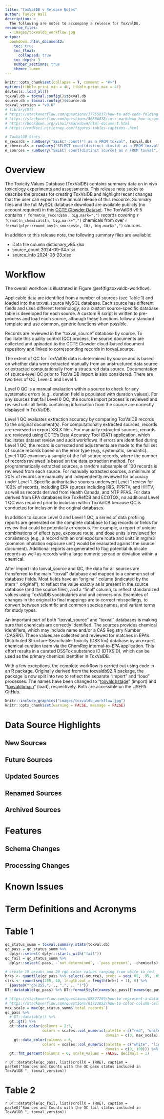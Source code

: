 ```yaml
---
title: "ToxValDB v Release Notes"
author: Taylor Wall
description: >
  The following are notes to accompany a release for ToxValDB.
resource_files:
  - images/toxvaldb_workflow.jpg
output: 
  bookdown::html_document2:
    toc: true
    toc_float:
      collapsed: true
    toc_depth: 3
    number_sections: true
    theme: lumen
---
```


```r
knitr::opts_chunk$set(collapse = T, comment = "#>")
options(tibble.print_min = 4L, tibble.print_max = 4L)
devtools::load_all()
toxval.db = toxval.config()$toxval.db
source.db = toxval.config()$source.db
toxval_version = "v9.6"
# library(DT)
# https://stackoverflow.com/questions/37755037/how-to-add-code-folding-to-output-chunks-in-rmarkdown-html-documents
# https://stackoverflow.com/questions/56550878/in-r-markdown-how-to-output-sortable-table-while-r-chunk-is-set-to-results-a
# https://bookdown.org/yihui/rmarkdown/html-document.html
# https://rmd4sci.njtierney.com/figures-tables-captions-.html
```

```r
# ToxValDB Stats
n_records = runQuery("SELECT count(*) as n FROM toxval", toxval.db)
n_chemicals = runQuery("SELECT count(distinct dtxsid) as n FROM toxval", toxval.db)
n_sources = runQuery("SELECT count(distinct source) as n FROM toxval", toxval.db)
```

# Overview
The Toxicity Values Database (ToxValDB) contains summary data on in vivo toxicology experiments and assessments. This release note seeks to describe the process for creating ToxValDB and highlight recent changes that the user can expect in the annual release of this resource. Summary files and the full MySQL database download are available publicly (no account required) in this [CCTE Clowder Dataset](https://clowder.edap-cluster.com/datasets/61147fefe4b0856fdc65639b?space=6112f2bee4b01a90a3fa7689#folderId=62e184ebe4b055edffbfc22b&page=0). The ToxValDB v9.5 contains `r format(n_records$n, big.mark=",")` records covering `r format(n_chemicals$n, big.mark=",")` chemicals from over `r format(plyr::round_any(n_sources$n, 10), big.mark=",")` sources.

In addition to this release note, the following summary files are available:

* Data file column dictionary_v95.xlsx
* source_count 2024-09-04.xlsx
* source_info 2024-08-28.xlsx

# Workflow
The overall workflow is illustrated in Figure \@ref(fig:toxvaldb-workflow).

Applicable data are identified from a number of sources (see Table 1) and loaded into the toxval_source MySQL database. Each source has different fields and uses different terminology, so a custom source-specific database table is developed for each source. A custom R script is written to pre-process and load each source, although these functions follow a standard template and use common, generic functions when possible. 

Records are reviewed in the "toxval_source" database by source. To facilitate this quality control (QC) process, the source documents are collected and uploaded to the CCTE Clowder cloud-based document repository and linked to corresponding records in toxval_source.

The extent of QC for ToxValDB data is determined by source and is based on whether data were extracted manually from an unstructured data source or extracted computationally from a structured data source. Documentation of source-level QC prior to ToxValDB import is also considered. There are two tiers of QC, Level 0 and Level 1. 

Level 0 QC is a manual evaluation within a source to check for any systematic errors (e.g., duration 
field is populated with duration values). For any sources that fail Level 0 QC, the source import process is reviewed and revised until all fields containing information from the source are correctly displayed in ToxValDB.

Level 1 QC evaluates extraction accuracy by comparing ToxValDB records to the original document(s). For computationally extracted sources, records are reviewed in export XSLX files. For manually extracted sources, records are reviewed using CCTE’s Data Accuracy Tool (DAT) application, which facilitates dataset review and audit workflows. If errors are identified during Level 1 QC, the record is corrected and adjustments are made to the full set of source records based on the error type (e.g., systematic, semantic). Level 1 QC examines a sample of the full source records, where the number of records reviewed is based on the data extraction method. For programmatically extracted sources, a random subsample of 100 records is reviewed from each source. For manually extracted sources, a minimum of 20% of records are manually and independently reviewed for accuracy under Level 1. Specific authoritative sources underwent Level 1 review for 100% of records, including EPA sources including IRIS, PPRTV, and HHTV, as well as records derived from Health Canada, and NTP PFAS. For data derived from EPA databases like ToxRefDB and ECOTOX, no additional Level 1 QC was required prior to inclusion within ToxValDB because QC is conducted for inclusion in the original databases.

In addition to source Level 0 and Level 1 QC, a series of data profiling reports are generated on the complete database to flag records or fields for review that could be potentially erroneous. For example, a report of unique combinations of effect type, exposure route, and dose units is reviewed for consistency (e.g., a record with an oral exposure route and units in mg/m3 {common inhalation exposure unit} would be evaluated against the source document). Additional reports are generated to flag potential duplicate records as well as records with a large numeric spread or deviation within a chemical.

After import into toxval_source and QC, the data for all sources are transferred to the main "toxval" database and mapped to a common set of database fields. Most fields have an "original" column (indicated by the stem "_original"), to reflect the value exactly as is present in the source database (and the source files), and a "final" column, to reflect standardized values using ToxValDB vocabularies and unit conversions.  Examples of changes in the original to final mappings are to correct misspellings, to convert between scientific and common species names, and variant terms for study types. 

An important part of both "toxval_source" and "toxval" databases is making sure that chemicals are correctly identified. The sources provides chemical identifiers, which may include  name and/or a CAS Registry Number (CASRN). These values are collected and reviewed for matches in EPA’s Distributed Structure-Searchable Toxicity (DSSTox)  database by an expert chemical curation team via the ChemReg internal-to-EPA application. This effort results in a curated DSSTox substance ID (DTXSID), which can be used as the primary chemical identifier in ToxValDB. 

With a few exceptions, the complete workflow is carried out using code in an R package. Originally derived from the toxvaldb92 R package, the package is now split into two to reflect the separate "import" and "load" processes. The names have been changed to "[toxvaldbstage](https://github.com/USEPA/toxvaldbstage)" (import) and "[toxvaldbmain](https://github.com/USEPA/toxvaldbmain)" (load), respectively. Both are accessible on the USEPA GitHub.

```r
knitr::include_graphics("images/toxvaldb_workflow.jpg")
knitr::opts_chunk$set(warning = FALSE, message = FALSE) 
```

# Data Source Highlights

## New Sources

## Future Sources

## Updated Sources

## Renamed Sources

## Archived Sources

# Features

## Schema Changes

## Processing Changes

# Known Issues

# Term Definitions and Acronyms

# Table 1
```r
qc_status_summ = toxval.summary.stats(toxval.db)
qc_pass = qc_status_summ %>%
  dplyr::select(-dplyr::starts_with("fail"))
qc_fail = qc_status_summ %>%
  dplyr::select(-pass, -`not determined`, -`pass percent`, -chemicals)

# create 19 breaks and 20 rgb color values ranging from white to red
brks <- quantile(qc_pass %>% select(-source), probs = seq(.05, .95, .05), na.rm = TRUE)
clrs <- round(seq(255, 40, length.out = length(brks) + 1), 0) %>%
  {paste0("rgb(255,", ., ",", ., ")")}
DT::datatable(qc_pass) %>% DT::formatStyle(names(qc_pass)[!names(qc_pass) %in% c("source")], backgroundColor = DT::styleInterval(brks, clrs))

# https://stackoverflow.com/questions/65327289/how-to-represent-a-datatable-in-r-as-a-heatmap
# https://stackoverflow.com/questions/61721852/how-to-color-column-cells-according-to-the-column-values-in-dtdatatable-in-r
max_scale = max(qc_status_summ$`total records`)
qc_pass %>%
  # DT::datatable() %>%
  gt::gt() %>%
  gt::data_color(columns = 2:5,
                 colors = scales::col_numeric(palette = c("red", "white"),
                                              domain = c(0, max_scale))) %>%
    gt::data_color(columns = 6,
                 colors = scales::col_numeric(palette = c("white", "lightblue", "blue", "darkblue"),
                                              domain = c(0, 100))) %>%
  gt::fmt_percent(columns = 6, scale_values = FALSE, decimals = 1)

```

`r DT::datatable(qc_pass, list(scrollX = TRUE), caption = paste0("Sources and Counts with the QC pass status included in ToxValDB ", toxval_version))`

# Table 2

`r DT::datatable(qc_fail, list(scrollX = TRUE), caption = paste0("Sources and Counts with the QC fail status included in ToxValDB ", toxval_version))`

